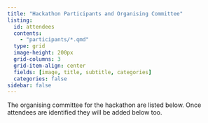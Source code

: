 ```yaml
---
title: "Hackathon Participants and Organising Committee"
listing:
  id: attendees
  contents:
    - "participants/*.qmd"
  type: grid
  image-height: 200px
  grid-columns: 3
  grid-item-align: center
  fields: [image, title, subtitle, categories]
  categories: false
sidebar: false
---
```


The organising committee for the hackathon are listed below. Once attendees are 
identified they will be added below too. 

::: {#attendees}
:::
